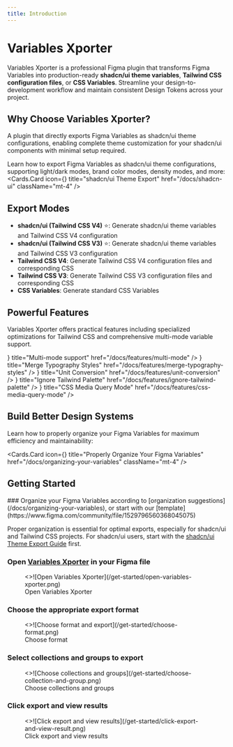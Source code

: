 ```yaml
---
title: Introduction
---
```



# Variables Xporter

Variables Xporter is a professional Figma plugin that transforms Figma Variables into production-ready **shadcn/ui theme variables**, **Tailwind CSS configuration files**, or **CSS Variables**. Streamline your design-to-development workflow and maintain consistent Design Tokens across your project.

## Why Choose Variables Xporter?

<Callout type="info" emoji="✨">
A plugin that directly exports Figma Variables as shadcn/ui theme configurations, enabling complete theme customization for your shadcn/ui components with minimal setup required.
</Callout>

Learn how to export Figma Variables as shadcn/ui theme configurations, supporting light/dark modes, brand color modes, density modes, and more:
<Cards.Card
  icon={<Star />}
  title="shadcn/ui Theme Export"
  href="/docs/shadcn-ui"
  className="mt-4"
/>

## Export Modes

- **shadcn/ui (Tailwind CSS V4)** ⭐: Generate shadcn/ui theme variables and Tailwind CSS V4 configuration
- **shadcn/ui (Tailwind CSS V3)** ⭐: Generate shadcn/ui theme variables and Tailwind CSS V3 configuration
- **Tailwind CSS V4**: Generate Tailwind CSS V4 configuration files and corresponding CSS
- **Tailwind CSS V3**: Generate Tailwind CSS V3 configuration files and corresponding CSS
- **CSS Variables**: Generate standard CSS Variables

## Powerful Features

Variables Xporter offers practical features including specialized optimizations for Tailwind CSS and comprehensive multi-mode variable support.

<Cards>
  <Cards.Card
    icon={<Columns3 />}
    title="Multi-mode support"
    href="/docs/features/multi-mode"
  />
  <Cards.Card
    icon={<Merge/>}
    title="Merge Typography Styles"
    href="/docs/features/merge-typography-styles"
  />
  <Cards.Card
    icon={<RefreshCw />}
    title="Unit Conversion"
    href="/docs/features/unit-conversion"
  />
  <Cards.Card
    icon={<EyeOff />}
    title="Ignore Tailwind Palette"
    href="/docs/features/ignore-tailwind-palette"
  />
  <Cards.Card
    icon={<Proportions />}
    title="CSS Media Query Mode"
    href="/docs/features/css-media-query-mode"
  />
</Cards>

## Build Better Design Systems

Learn how to properly organize your Figma Variables for maximum efficiency and maintainability:

<Cards.Card
  icon={<BookCopy />}
  title="Properly Organize Your Figma Variables"
  href="/docs/organizing-your-variables"
  className="mt-4"
/>

## Getting Started

<Steps>
### Organize your Figma Variables according to [organization suggestions](/docs/organizing-your-variables), or start with our [template](https://www.figma.com/community/file/1529796560368045075)

Proper organization is essential for optimal exports, especially for shadcn/ui and Tailwind CSS projects. For shadcn/ui users, start with the [shadcn/ui Theme Export Guide](/docs/shadcn-ui) first.

### Open [Variables Xporter](https://www.figma.com/community/plugin/1522142900835722038/variables-xporter) in your Figma file

<figure className="mt-6 max-w-[400px]">
  <>![Open Variables Xporter](/get-started/open-variables-xporter.png)</>
  <figcaption>
    Open Variables Xporter
  </figcaption>
</figure>

### Choose the appropriate export format

<figure className="mt-6 max-w-[400px]">
  <>![Choose format and export](/get-started/choose-format.png)</>
  <figcaption>
    Choose format
  </figcaption>
</figure>

### Select collections and groups to export

<figure className="mt-6 max-w-[400px]">
  <>![Choose collections and groups](/get-started/choose-collection-and-group.png)</>
  <figcaption>
    Choose collections and groups
  </figcaption>
</figure>

### Click export and view results

<figure className="mt-6 max-w-[400px]">
  <>![Click export and view results](/get-started/click-export-and-view-result.png)</>
  <figcaption>
    Click export and view results
  </figcaption>
</figure>
</Steps>
